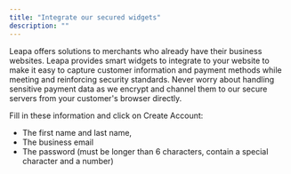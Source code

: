 ```yaml
---
title: "Integrate our secured widgets"
description: ""
---
```


Leapa offers solutions to merchants who already have their business websites. Leapa provides smart widgets to integrate to your website to make it easy to capture customer information and payment methods while meeting and reinforcing security standards. Never worry about handling sensitive payment data as we encrypt and channel them to our secure servers from your customer's browser directly.

Fill in these information and click on Create Account:

- The first name and last name,
- The business email
- The password (must be longer than 6 characters, contain a special character and a number)
